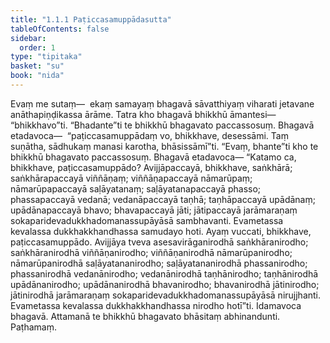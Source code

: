 ```yaml
---
title: "1.1.1 Paṭiccasamuppādasutta"
tableOfContents: false
sidebar:
  order: 1
type: "tipitaka"
basket: "su"
book: "nida"
---
```



<DynamicBreadcrumb />

<Division number="1" book="nida" bookNo="12" page="243">

<Paragraph number="2" book="nida">
Evaṃ me sutaṃ—  ekaṃ samayaṃ bhagavā sāvatthiyaṃ viharati jetavane anāthapiṇḍikassa ārāme. Tatra kho bhagavā bhikkhū āmantesi—  “bhikkhavo”ti. “Bhadante”ti te bhikkhū bhagavato paccassosuṃ. Bhagavā etadavoca—  “paṭiccasamuppādaṃ vo, bhikkhave, desessāmi. Taṃ suṇātha, sādhukaṃ manasi karotha, bhāsissāmī”ti. “Evaṃ, bhante”ti kho te bhikkhū bhagavato paccassosuṃ. Bhagavā etadavoca—
</Paragraph>

<Paragraph number="3" book="nida">
“Katamo ca, bhikkhave, paṭiccasamuppādo? Avijjāpaccayā, bhikkhave, saṅkhārā; saṅkhārapaccayā viññāṇaṃ; viññāṇapaccayā nāmarūpaṃ; nāmarūpapaccayā saḷāyatanaṃ; saḷāyatanapaccayā phasso; phassapaccayā vedanā; vedanāpaccayā taṇhā; taṇhāpaccayā upādānaṃ; upādānapaccayā bhavo; bhavapaccayā jāti; jātipaccayā jarāmaraṇaṃ sokaparidevadukkhadomanassupāyāsā sambhavanti. Evametassa kevalassa dukkhakkhandhassa samudayo hoti. Ayaṃ vuccati, bhikkhave, paṭiccasamuppādo.
</Paragraph>

<Paragraph number="4" book="nida">
Avijjāya tveva asesavirāganirodhā saṅkhāranirodho; saṅkhāranirodhā viññāṇanirodho; viññāṇanirodhā nāmarūpanirodho; nāmarūpanirodhā saḷāyatananirodho; saḷāyatananirodhā phassanirodho; phassanirodhā vedanānirodho; vedanānirodhā taṇhānirodho; taṇhānirodhā upādānanirodho; upādānanirodhā bhavanirodho; bhavanirodhā jātinirodho; jātinirodhā jarāmaraṇaṃ sokaparidevadukkhadomanassupāyāsā nirujjhanti. Evametassa kevalassa dukkhakkhandhassa nirodho hotī”ti. Idamavoca bhagavā. Attamanā te bhikkhū bhagavato bhāsitaṃ abhinandunti.

</Paragraph>
</Division>

<Paragraph number="5" type="center" book="nida">
Paṭhamaṃ.
</Paragraph>